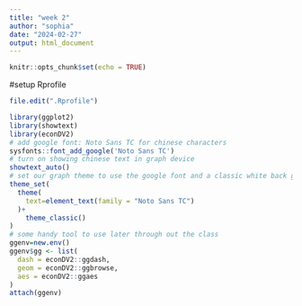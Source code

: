 ```yaml
---
title: "week 2"
author: "sophia"
date: "2024-02-27"
output: html_document
---
```


```r
knitr::opts_chunk$set(echo = TRUE)
```

#setup Rprofile
```r
file.edit(".Rprofile")

library(ggplot2)
library(showtext)
library(econDV2)
# add google font: Noto Sans TC for chinese characters
sysfonts::font_add_google('Noto Sans TC')
# turn on showing chinese text in graph device
showtext_auto()
# set our graph theme to use the google font and a classic white back ground
theme_set(
  theme(
    text=element_text(family = "Noto Sans TC")
  )+
    theme_classic()
)
# some handy tool to use later through out the class
ggenv=new.env()
ggenv$gg <- list(
  dash = econDV2::ggdash,
  geom = econDV2::ggbrowse,
  aes = econDV2::ggaes
)
attach(ggenv)
```
